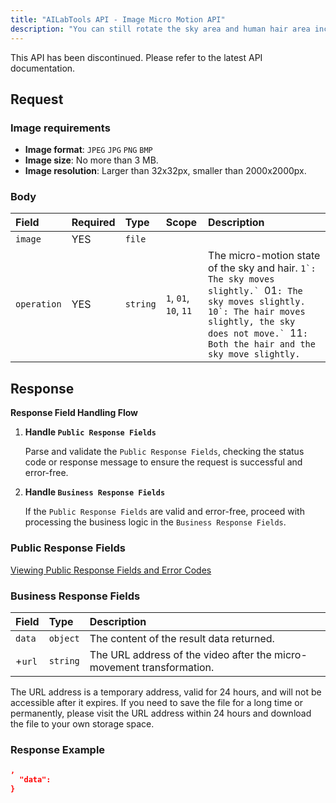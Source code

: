 ```yaml
---
title: "AILabTools API - Image Micro Motion API"
description: "You can still rotate the sky area and human hair area included in the input image to get a micro-motion AVI format video."
---
```


This API has been discontinued. Please refer to the latest API documentation.

## Request

### Image requirements

- **Image format**: `JPEG` `JPG` `PNG` `BMP`
- **Image size**: No more than 3 MB.
- **Image resolution**: Larger than 32x32px, smaller than 2000x2000px.

### Body

| Field       | Required | Type     | Scope                                                  | Description                                                                                                                                                                                                                                     |
|:------------|:---------|:---------|:-------------------------------------------------------|:------------------------------------------------------------------------------------------------------------------------------------------------------------------------------------------------------------------------------------------------|
| `image`     | YES      | `file`   |                                                        |                                                                                                                                                                                                                                                 |
| `operation` | YES      | `string` | ``1``, ``01``, ``10``, ``11`` | The micro-motion state of the sky and hair. ``1`: The sky moves slightly.` ``01`: The sky moves slightly.` ``10`: The hair moves slightly, the sky does not move.` ``11`: Both the hair and the sky move slightly.` |

## Response

**Response Field Handling Flow**

1. **Handle `Public Response Fields`**

   Parse and validate the `Public Response Fields`, checking the status code or response message to ensure the request is successful and error-free.

2. **Handle `Business Response Fields`**

   If the `Public Response Fields` are valid and error-free, proceed with processing the business logic in the `Business Response Fields`.

### Public Response Fields

<a href="/docs/response-description" target="_blank">Viewing Public Response Fields and Error Codes</a>

### Business Response Fields

| Field  | Type     | Description                                                           |
|:-------|:---------|:----------------------------------------------------------------------|
| `data` | `object` | The content of the result data returned.                              |
| +`url` | `string` | The URL address of the video after the micro-movement transformation. |

The URL address is a temporary address, valid for 24 hours, and will not be accessible after it expires. If you need to save the file for a long time or permanently, please visit the URL address within 24 hours and download the file to your own storage space.

### Response Example

```json
,
  "data":           
}
```